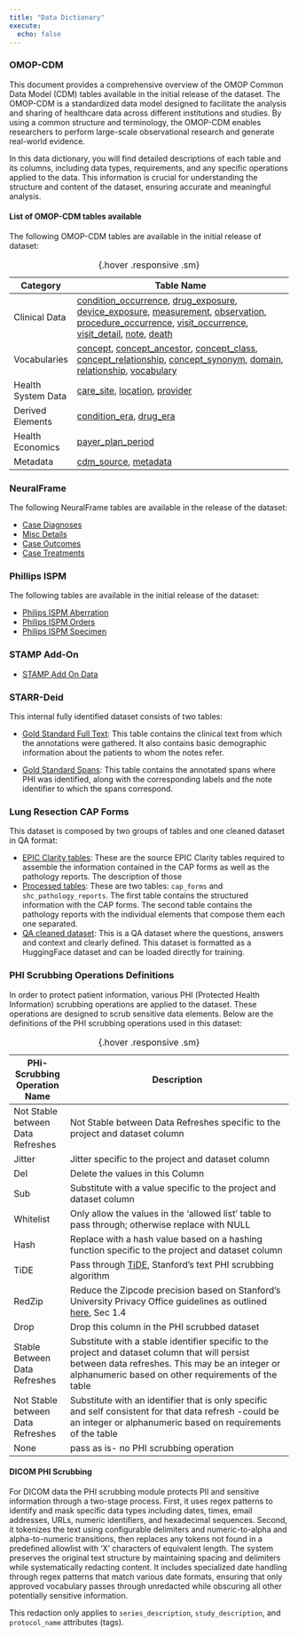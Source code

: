 ```yaml
---
title: "Data Dictionary"
execute:
  echo: false
---
```


### OMOP-CDM

This document provides a comprehensive overview of the OMOP Common Data Model (CDM) tables available in the initial release of the dataset. The OMOP-CDM is a standardized data model designed to facilitate the analysis and sharing of healthcare data across different institutions and studies. By using a common structure and terminology, the OMOP-CDM enables researchers to perform large-scale observational research and generate real-world evidence.

In this data dictionary, you will find detailed descriptions of each table and its columns, including data types, requirements, and any specific operations applied to the data. This information is crucial for understanding the structure and content of the dataset, ensuring accurate and meaningful analysis.

#### List of OMOP-CDM tables available

The following OMOP-CDM tables are available in the initial release of dataset:

| Category            | Table Name                                                                                   |
|---------------------|----------------------------------------------------------------------------------------------|
| Clinical Data       | [condition_occurrence](omop_data_dict/condition_occurrence.qmd), [drug_exposure](omop_data_dict/drug_exposure.qmd), [device_exposure](omop_data_dict/device_exposure.qmd), [measurement](omop_data_dict/measurement.qmd), [observation](omop_data_dict/observation.qmd), [procedure_occurrence](omop_data_dict/procedure_occurrence.qmd), [visit_occurrence](omop_data_dict/visit_occurrence.qmd), [visit_detail](omop_data_dict/visit_detail.qmd), [note](omop_data_dict/note.qmd), [death](omop_data_dict/death.qmd) |
| Vocabularies        | [concept](omop_data_dict/concept.qmd), [concept_ancestor](omop_data_dict/concept_ancestor.qmd), [concept_class](omop_data_dict/concept_class.qmd), [concept_relationship](omop_data_dict/concept_relationship.qmd), [concept_synonym](omop_data_dict/concept_synonym.qmd), [domain](omop_data_dict/domain.qmd), [relationship](omop_data_dict/relationship.qmd), [vocabulary](omop_data_dict/vocabulary.qmd) |
| Health System Data  | [care_site](omop_data_dict/care_site.qmd), [location](omop_data_dict/location.qmd), [provider](omop_data_dict/provider.qmd) |
| Derived Elements    | [condition_era](omop_data_dict/condition_era.qmd), [drug_era](omop_data_dict/drug_era.qmd) |
| Health Economics    | [payer_plan_period](omop_data_dict/payer_plan_period.qmd) |
| Metadata            | [cdm_source](omop_data_dict/cdm_source.qmd), [metadata](omop_data_dict/metadata.qmd) |
:  {.hover .responsive .sm}


### NeuralFrame 

The following NeuralFrame tables are available in the release of the dataset:

* [Case Diagnoses](neuralframe_data_dict/case_diagnoses.qmd)
* [Misc Details](neuralframe_data_dict/case_misc_details.qmd)
* [Case Outcomes](neuralframe_data_dict/case_outcomes.qmd)
* [Case Treatments](neuralframe_data_dict/case_treatments.qmd)

### Phillips ISPM

The following tables are available in the initial release of the dataset:

* [Philips ISPM Aberration](philips_ispm_data_dict/aberrations.qmd)
* [Philips ISPM Orders](philips_ispm_data_dict/pat_diag_orders.qmd)
* [Philips ISPM Specimen](philips_ispm_data_dict/specimen_data.qmd)

### STAMP Add-On

* [STAMP Add On Data](philips_ispm_data_dict/stamp_addon_data.qmd)

### STARR-Deid

This internal fully identified dataset consists of two tables:

* [Gold Standard Full Text](starr_deid_data_dict/phi_dataset.qmd#full-text): This table contains the clinical text from which the annotations were gathered. It also contains basic demographic information about the patients to whom the notes refer.

* [Gold Standard Spans](starr_deid_data_dict/phi_dataset.qmd#spans): This table contains the annotated spans where PHI was identified, along with the corresponding labels and the note identifier to which the spans correspond.

### Lung Resection CAP Forms

This dataset is composed by two groups of tables and one cleaned dataset in QA format:

* [EPIC Clarity tables](cap_forms_data_dict/clarity_tables.qmd): These are the source EPIC Clarity tables required to assemble the information contained in the CAP forms as well as the pathology reports. The description of those   
* [Processed tables](cap_forms_data_dict/processed_tables.qmd): These are two tables: `cap_forms` and `shc_pathology_reports`. The first table contains the structured information with the CAP forms. The second table contains the pathology reports with the individual elements that compose them each one separated. 
* [QA cleaned dataset](cap_forms_data_dict/qa_dataset.qmd): This is a QA dataset where the questions, answers and context and clearly defined. This dataset is formatted as a HuggingFace dataset and can be loaded directly for training. 

### PHI Scrubbing Operations Definitions

In order to protect patient information, various PHI (Protected Health Information) scrubbing operations are applied to the dataset. These operations are designed to scrub sensitive data elements. Below are the definitions of the PHI scrubbing operations used in this dataset:

| PHi-Scrubbing Operation Name | Description                                                                                                     |
|------------------------------|-----------------------------------------------------------------------------------------------------------------|
| Not Stable between Data Refreshes                       | Not Stable between Data Refreshes specific to the project and dataset column                                                               |
| Jitter                       | Jitter specific to the project and dataset column                                                               |
| Del                          | Delete the values in this Column                                                                                |
| Sub                          | Substitute with a value specific to the project and dataset column                                              |
| Whitelist                    | Only allow the values in the 'allowed list' table to pass through; otherwise replace with NULL                  |
| Hash                         | Replace with a hash value based on a hashing function specific to the project and dataset column                |
| TiDE                         | Pass through [TiDE](https://starr.stanford.edu/methods/tide-clinical-text-safe-harbor), Stanford's text PHI scrubbing algorithm                                                      |
| RedZip                       | Reduce the Zipcode precision based on Stanford's University Privacy Office guidelines as outlined [here](https://docs.google.com/document/d/1wC_ikzVahKUQuGSod4OfFKVPfedAnqO-tDHjo4O2ygY/edit?tab=t.0), Sec 1.4 |
| Drop                         | Drop this column in the PHI scrubbed dataset                                                                    |
| Stable Between Data Refreshes     | Substitute with a stable identifier specific to the project and dataset column that will persist between data refreshes. This may be an integer or alphanumeric based on other  requirements of the table |
| Not Stable between Data Refreshes | Substitute with an identifier that is only specific and self consistent for that data refresh -could be an integer or alphanumeric based on  requirements of the table                                    |
| None                              | pass as is- no PHI scrubbing operation                                                                                                                                                                    |

:  {.hover .responsive .sm}

#### DICOM PHI Scrubbing

For DICOM data the PHI scrubbing module protects PII and sensitive information through a two-stage process. First, it uses regex patterns to identify and mask specific data types including dates, times, email addresses, URLs, numeric identifiers, and hexadecimal sequences. Second, it tokenizes the text using configurable delimiters and numeric-to-alpha and alpha-to-numeric transitions, then replaces any tokens not found in a predefined allowlist with 'X' characters of equivalent length. The system preserves the original text structure by maintaining spacing and delimiters while systematically redacting content. It includes specialized date handling through regex patterns that match various date formats, ensuring that only approved vocabulary passes through unredacted while obscuring all other potentially sensitive information.

This redaction only applies to `series_description`, `study_description`, and `protocol_name` attributes (tags).